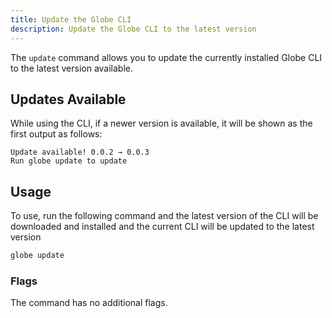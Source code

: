 ```yaml
---
title: Update the Globe CLI
description: Update the Globe CLI to the latest version
---
```


The `update` command allows you to update the currently installed Globe CLI to the latest version available.

## Updates Available

While using the CLI, if a newer version is available, it will be shown as the first output as follows:
```
Update available! 0.0.2 → 0.0.3
Run globe update to update
```

## Usage

To use, run the following command and the latest version of the CLI will be downloaded and installed and the current CLI will be updated to the latest version

```bash
globe update
```

### Flags

The command has no additional flags.
